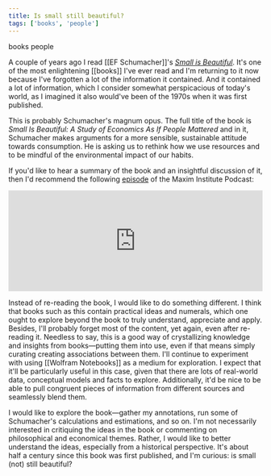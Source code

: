 ```yaml
---
title: Is small still beautiful?
tags: ['books', 'people']
---
```


<NoteTag color="beige">books</NoteTag>
<NoteTag color="beige">people</NoteTag>

A couple of years ago I read [[EF Schumacher]]'s [_Small is Beautiful_](https://www.worldcat.org/title/small-is-beautiful-economics-as-if-people-mattered/oclc/801273). It's one of the most enlightening [[books]] I've ever read and I'm returning to it now because I've forgotten a lot of the information it contained. And it contained a lot of information, which I consider somewhat perspicacious of today's world, as I imagined it also would've been of the 1970s when it was first published.

This is probably Schumacher's magnum opus. The full title of the book is _Small Is Beautiful: A Study of Economics As If People Mattered_ and in it, Schumacher makes arguments for a more sensible, sustainable attitude towards consumption. He is asking us to rethink how we use resources and to be mindful of the environmental impact of our habits.

If you'd like to hear a summary of the book and an insightful discussion of it, then I'd recommend the following [episode](https://soundcloud.com/user-864022290/book-club-4-small-is-beautiful) of the Maxim Institute Podcast:

<iframe width="100%" height="200" scrolling="no" frameborder="no" src="https://w.soundcloud.com/player/?url=https%3A//api.soundcloud.com/tracks/935494489&color=%23748494&hide_related=tru&show_comments=false&show_user=true&show_reposts=false&show_teaser=false&visual=true"></iframe>

Instead of re-reading the book, I would like to do something different. I think that books such as this contain practical ideas and numerals, which one ought to explore beyond the book to truly understand, appreciate and apply. Besides, I'll probably forget most of the content, yet again, even after re-reading it. Needless to say, this is a good way of crystallizing knowledge and insights from books—putting them into use, even if that means simply curating creating associations between them. I'll continue to experiment with using [[Wolfram Notebooks]] as a medium for exploration. I expect that it'll be particularly useful in this case, given that there are lots of real-world data, conceptual models and facts to explore. Additionally, it'd be nice to be able to pull congruent pieces of information from different sources and seamlessly blend them.

I would like to explore the book—gather my annotations, run some of Schumacher's calculations and estimations, and so on. I'm not necessarily interested in critiquing the ideas in the book or commenting on philosophical and economical themes. Rather, I would like to better understand the ideas, especially from a historical perspective. It's about half a century since this book was first published, and I'm curious: is small (not) still beautiful?
